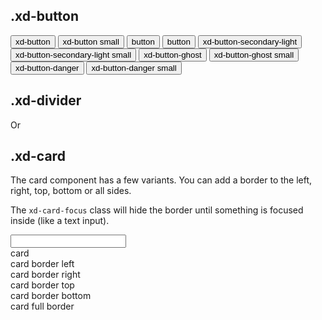 
<Meta title="Classes/Components" />

## .xd-button

<Canvas>
  <Story name="Button">
    <main className="space-y-2">
      <button className="xd-button">xd-button</button>
      <button className="xd-button xd-button-sm">xd-button small</button>
      <button className="xd-button-secondary">button</button>
      <button className="xd-button-secondary xd-button-sm">button</button>
      <button className="xd-button-secondary-light">
        xd-button-secondary-light
      </button>
      <button className="xd-button-secondary-light xd-button-sm">
        xd-button-secondary-light small
      </button>
      <button className="xd-button-ghost">xd-button-ghost</button>
      <button className="xd-button-ghost xd-button-sm">
        xd-button-ghost small
      </button>
      <button className="xd-button-danger">xd-button-danger</button>
      <button className="xd-button-danger xd-button-sm">
        xd-button-danger small
      </button>
    </main>
  </Story>
</Canvas>

## .xd-divider

<Canvas>
  <Story name="Divider">
    <main>
      <div className="xd-divider">
        <span className="px-4">Or</span>
      </div>
    </main>
  </Story>
</Canvas>

## .xd-card

The card component has a few variants. You can add a border to the left, right, top, bottom or all sides.

The `xd-card-focus` class will hide the border until something is focused inside (like a text input).

<Canvas>
  <Story name="Card">
    <main className="space-y-4">
      <div className="xd-card xd-card-border-l xd-card-focus">
        <input placeholde="hello" />
      </div>
      <div className="xd-card">card</div>
      <div className="xd-card xd-card-border-l">card border left</div>
      <div className="xd-card xd-card-border-r">card border right</div>
      <div className="xd-card xd-card-border-t">card border top</div>
      <div className="xd-card xd-card-border-b">card border bottom</div>
      <div className="xd-card xd-card-border">card full border</div>
    </main>
  </Story>
</Canvas>
